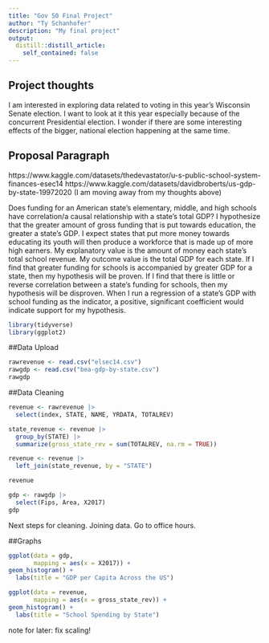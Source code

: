 ```yaml
---
title: "Gov 50 Final Project"
author: "Ty Schanhofer"
description: "My final project"
output:
  distill::distill_article:
    self_contained: false
---
```




## Project thoughts

I am interested in exploring data related to voting in this year's Wisconsin Senate election. I want to look at it this year especially because of the concurrent Presidential election. I wonder if there are some interesting effects of the bigger, national election happening at the same time.

## Proposal Paragraph
https://www.kaggle.com/datasets/thedevastator/u-s-public-school-system-finances-esec14
https://www.kaggle.com/datasets/davidbroberts/us-gdp-by-state-19972020
  (I am moving away from my thoughts above) 
  
  Does funding for an American state's elementary, middle, and high schools have correlation/a causal relationship with a state's total GDP? I hypothesize that the greater amount of gross funding that is put towards education, the greater a state's GDP. I expect states that put more money towards educating its youth will then produce a workforce that is made up of more high earners. My explanatory value is the amount of money each state's total school revenue. My outcome value is the total GDP for each state. If I find that greater funding for schools is accompanied by greater GDP for a state, then my hypothesis will be proven. If I find that there is little or reverse correlation between a state's funding for schools, then my hypothesis will be disproven. When I run a regression of a state's GDP with school funding as the indicator, a positive, significant coefficient would indicate support for my hypothesis.
  

```r
library(tidyverse)
library(ggplot2)
```

  
##Data Upload
```r
rawrevenue <- read.csv("elsec14.csv")
rawgdp <- read.csv("bea-gdp-by-state.csv")
rawgdp
```

##Data Cleaning
```r
revenue <- rawrevenue |>
  select(index, STATE, NAME, YRDATA, TOTALREV)

state_revenue <- revenue |>
  group_by(STATE) |>
  summarize(gross_state_rev = sum(TOTALREV, na.rm = TRUE))

revenue <- revenue |>
  left_join(state_revenue, by = "STATE")

revenue
```

```r
gdp <- rawgdp |>
  select(Fips, Area, X2017)
gdp
```

Next steps for cleaning. Joining data. Go to office hours.

##Graphs

```r
ggplot(data = gdp,
       mapping = aes(x = X2017)) +
geom_histogram() +
  labs(title = "GDP per Capita Across the US")
```

```r
ggplot(data = revenue,
       mapping = aes(x = gross_state_rev)) +
geom_histogram() +
  labs(title = "School Spending by State")
```

note for later: fix scaling!









  